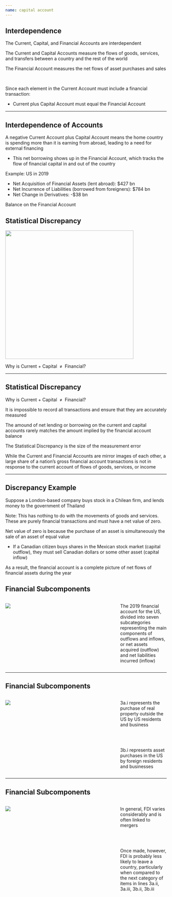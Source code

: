 ```yaml
---
name: capital account
---
```


## Interdependence

The Current, Capital, and Financial Accounts are [interdependent]{.hp}

::: {.fragment}
The [Current and Capital Accounts]{.hp} measure the flows of goods, services, and transfers between a country and the rest of the world
:::

::: {.fragment}
The [Financial Account]{.hp} measures the net flows of asset purchases and sales
:::

<br>

::: {.fragment}
Since each element in the [Current Account]{.hp} must include a financial transaction:

- [Current plus Capital Account must equal the Financial Account]{.hi}
:::

---

## Interdependence of Accounts {.smaller}

A [negative Current Account plus Capital Account]{.hp} means the home country is spending more than it is earning from abroad, leading to a [need for external financing]{.hp}

- This [net borrowing]{.hp} shows up in the [Financial Account]{.hi}, which tracks the flow of financial capital in and out of the country

::: {.fragment}
[Example: US in 2019]{.h}
:::

::: {.incremental}
- [Net Acquisition of Financial Assets (lent abroad)]{.hi}: $427 bn
- [Net Incurrence of Liabilities (borrowed from foreigners)]{.hi}: $784 bn
- [Net Change in Derivatives]{.hi}: -$38 bn
:::

::: {.fragment}

[Balance on the Financial Account]{.hp .align-center}

\begin{align*}
    \text{Financial Account } &= \text{Net Acq. of Assets } - \text{Net Inc. of Liabilities} + \text{Net Change in Derivatives} \\
    \text{Financial Account } &= 427 - 784 + (-38) = -395 \text{ billion}
\end{align*}
:::

## Statistical Discrepancy

![](images/US-BoP-2019.png){fig-align="center" height="400"}

[Why is Current + Capital $\; \neq \;$ Financial?]{.hp .align-center}

---

## Statistical Discrepancy

[Why is Current + Capital $\; \neq \;$ Financial?]{.hp .align-center}

It is impossible to record all transactions and ensure that they are accurately measured

::: {.fragment}
The amound of net lending or borrowing on the current and capital accounts rarely matches the amount implied by the financial account balance

The [Statistical Discrepancy]{.hp} is the [size of the measurement error]{.hp}
:::

::: {.fragment}
While the Current and Financial Accounts are mirror images of each other, [a large share of a nation's gross financial account transactions is not in response to the current account of flows of goods, services, or income]{.hi}
:::

---

## Discrepancy Example

Suppose a London-based company buys stock in a Chilean firm, and lends money to the government of Thailand

[Note:]{.h .note} This has [nothing to do with the movements of goods and services]{.h}. These are purely financial transactions and must have a [net value of zero]{.hi}. 

::: {.fragment}
[Net value of zero]{.hi} is because [the purchase of an asset is simultaneously the sale of an asset of equal value]{.hp}
:::

::: {.fragment .small}
- If a Canadian citizen [buys shares in the Mexican stock market (capital outflow)]{.h}, they [must sell Canadian dollars or some other asset (capital inflow)]{.hp}
:::

::: {.fragment}
As a result, the [financial account]{.hp} is a complete picture of [net flows]{.h} of financial assets during the year
:::

<!---

## Financial Risks

[Certain types of financial flows introduce instability/risk]{.hp .align-center}

::: {.fragment}
- Some financial flows are very mobile, representing short-run tendencies

- Financial flows are often vehicles for transmitting a financial crisis from one country to another
:::

::: {.fragment}
The degree of mobility of financial flows and the potential of some flows to introduce a large element of volatility into an economy have turned the type of flows that a country receives into a major issue
:::

--->

## Financial Subcomponents

:::: {.columns}

::: {.column width="70%"}
![](images/financial-acount-subcomponents.png){fig-align="center"}
:::

::: {.column width="30%"}
The 2019 financial account for the US, divided into seven subcategories representing the [main components of]{.h} [outflows]{.hi-red} and [inflows]{.hi-green}, or [net assets acquired (outflow)]{.hi-red} and [net liabilities incurred (inflow)]{.hi-green}
:::

::::

---

## Financial Subcomponents

:::: {.columns}

::: {.column width="70%"}
![](images/financial-acount-subcomponents-01.png){fig-align="center"}
:::

::: {.column width="30%"}
[3a.i]{.hp} represents the purchase of real property [outside the US]{.hi} by US residents and business

<br><br>

[3b.i]{.hp} represents asset purchases [in the US]{.hp} by foreign residents and businesses
:::

::::

---

## Financial Subcomponents

:::: {.columns}

::: {.column width="70%"}
![](images/financial-acount-subcomponents-02.png){fig-align="center"}
:::

::: {.column width="30%" .small}
In general, FDI varies considerably and is often linked to mergers

<br><br>

Once made, however, [FDI is probably less likely to leave a country]{.h}, particularly when compared to the next category of items in lines [3a.ii, 3a.iii, 3b.ii, 3b.iii]{.hp}
:::

::::